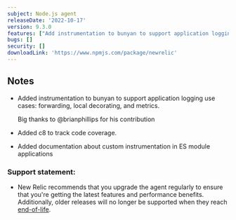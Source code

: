 ```yaml
---
subject: Node.js agent
releaseDate: '2022-10-17'
version: 9.3.0
features: ["Add instrumentation to bunyan to support application logging.","Add c8 to track code coverage.","Add documentation about custom instrumentation in ES module applications."]
bugs: []
security: []
downloadLink: 'https://www.npmjs.com/package/newrelic'
---
```


## Notes

* Added instrumentation to bunyan to support application logging use cases: forwarding, local decorating, and metrics.
   
   Big thanks to @brianphillips for his contribution

* Added c8 to track code coverage.

* Added documentation about custom instrumentation in ES module applications


### Support statement:

* New Relic recommends that you upgrade the agent regularly to ensure that you're getting the latest features and performance benefits. Additionally, older releases will no longer be supported when they reach [end-of-life](/docs/using-new-relic/cross-product-functions/install-configure/notification-changes-new-relic-saas-features-distributed-software).
